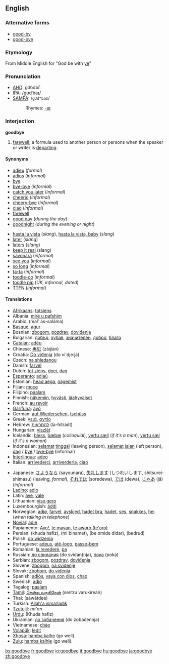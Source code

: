 ==English==

===Alternative forms===
*[[good-by]]
*[[good-bye]]

===Etymology===
From Middle English for "God be with [[ye]]"

===Pronunciation===
*[[w:AHD|AHD]]: go͝odbīʹ
*[[w:IPA|IPA]]: /gʊdˈbaɪ/
*[[w:SAMPA|SAMPA]]: /<tt>gUd"baI</tt>/
*:Rhymes: [[Rhymes:English:-aɪ|-aɪ]]

===Interjection===
'''goodbye'''

# [[farewell]]; a formula used to another person or persons when the speaker or writer is [[depart]]ing.

====Synonyms====
{{top2}}
*[[adieu]] (''formal'')
*[[adios]] (''informal'')
*[[bye]]
*[[bye-bye]] (''informal'')
*[[catch you later]] (''informal'')
*[[cheerio]] (''informal'')
*[[cheery-bye]] (''informal'')
*[[ciao]] (''informal'')
*[[farewell]]
*[[good day]] (''during the day'')
*[[goodnight]] (''during the evening or night'')
{{mid2}}
*[[hasta la vista]] (''slang''), [[hasta la vista, baby]] (''slang'')
*[[later]] (''slang'')
*[[laters]] (''slang'')
*[[keep it real]] (slang)
*[[sayonara]] (''informal'')
*[[see you]] (''informal'')
*[[so long]] (''informal'')
*[[ta-ta]] (''informal'')
*[[toodle-oo]] (''informal'')
*[[toodle pip]] (''UK, informal, dated'')
*[[TTFN]] (''informal'')
{{bottom}}

====Translations====
{{rfc-trans}}
{{top}}
*[[Afrikaans]]: [[totsiens]]
*Albania: [[mirë u pafshim]]
*Arabic: {{ARchar|[[مع السلامة]],}} (maʕ as-saláma)
*[[Basque]]: [[agur]]
*Bosnian: [[zbogom]], [[pozdrav]], [[doviđenja]]
*Bulgarian: [[добър]], [[хубав]], [[значителен]], [[добро]], [[благо]]
*[[Catalan]]: [[adéu]]
*Chinese: [[再见]] (zàijiàn)
*Croatia: [[Do viđenja]] (do vi'dje:ja)
*Czech: [[na shledanou]]
*Danish: [[farvel]]
*Dutch: [[tot ziens]], [[doei]], [[dag]]
*[[Esperanto]]: [[adiaŭ]]
*Estonian: [[head aega]], [[nägemist]]
*Fijian: [[moce]]
*Filipino: [[paalam]]
*Finnish: [[näkemiin]], [[hyvästi]], [[jäähyväiset]]
*French: [[au revoir]]
*[[Garífuna]]: [[ayó]]
*German: [[auf Wiedersehen]], [[tschüss]]
*Greek: [[γειά]], [[αντίο]]
*Hebrew: [[להתראות]] (lə-hitraót)
*Hungarian: [[viszlát]]
*Icelandic: [[bless]], [[bæbæ]] (''colloquial''), [[vertu sæll]] (''if it's a man''), [[vertu sæl]] (''if it's a woman'')
*Indonesian: [[selamat]] [[tinggal]] (leaving person), [[selamat]] [[jalan]] (left person), [[dag]] / [[bye]] / [[bye-bye]] (informal)
*[[Interlingua]]: [[adeo]]
*Italian: [[arrivederci]], [[arriverderla]], [[ciao]]
{{mid}}
*Japanese: [[さようなら]] (sayounara), [[失礼します]] (しつれいします, shitsurei-shimasu) (leaving, ''formal''), [[それでは]] (soredewa), [[では]] (dewa), [[じゃあ]] (jā) (''informal'')
*[[Ladino]]: [[adio]]
*Latin: [[ave]], [[vale]]
*Lithuanian: [[viso gero]]
*Luxembourgish: [[äddi]]
*Norwegian: [[adjø]], [[farvel]], [[avskjed]], [[hadet bra]], [[hadet]], [[ses]], [[snakkes]], [[hei]] (''when talking in telephone'')
*[[Novial]]: [[adie]]
*Papiamento: [[Ayo!]], [[te mayan]], [[te aworo (te'oro)]]
*Persian: {{FAchar|[[خدا حافظ]]}} (khuda hafiz), {{FAchar|[[می بینمت]]}} (mi binamet), {{FAchar|[[به امید دیدار]]}} (be omide didar), {{FAchar|[[بدرود]]}} (bedrud)
*Polish: [[do widzenia]]
*Portuguese: [[adeus]], [[até-logo]], [[passe-bem]]
*Romanian: [[la revedere]], [[pa]]
*Russian: [[до свидания]] (do svidán(i)ja), [[пока]] (poká)
*Serbian: [[zbogom]], [[pozdrav]], [[doviđenja]]
*Slovene: [[zbogom]], [[na svidenje]]
*Slovak: [[zbohom]], [[do videnia]]
*Spanish: [[adiós]], [[vaya con dios]], [[chao]]
*Swedish: [[adjö]]
*Tagalog: [[paalam]]
*[[Tamil]]: [[சென்று வருகிறேன்]] (sentru varukirean)
*Thai: {{THchar|[[สวัสดี]]}} (sàwàtdee)
*Turkish: [[Allah'a ısmarladık]]
*[[Tzutujil]]: ''na'an''
*[[Urdu]]: {{URchar|[[خدا حافظ]]}} (Khuda hafiz)
*Ukrainian: [[до зобачення]] (do zobačennja)
*Vietnamese: [[chào]]
*[[Volapük]]: [[ledit]]
*[[Xhosa]]: [[hamba kalhe]] (go well).
*[[Zulu]]: [[hamba kalhle]] (go well).
{{bottom}}

[[bs:goodbye]]
[[fr:goodbye]]
[[io:goodbye]]
[[it:goodbye]]
[[hu:goodbye]]
[[ja:goodbye]]
[[zh:goodbye]]